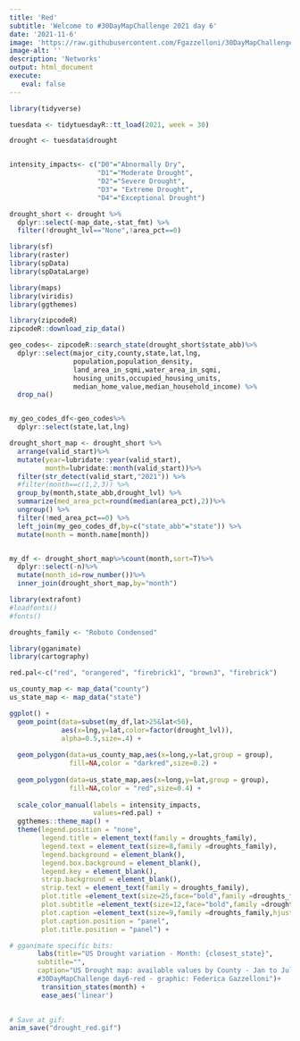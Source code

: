```yaml
---
title: 'Red'
subtitle: 'Welcome to #30DayMapChallenge 2021 day 6'
date: '2021-11-6'
image: 'https://raw.githubusercontent.com/Fgazzelloni/30DayMapChallenge/master/2021/day6_red/day6_red.png'
image-alt: ''
description: 'Networks'
output: html_document
execute: 
   eval: false
---
```



```r
library(tidyverse)

tuesdata <- tidytuesdayR::tt_load(2021, week = 30)

drought <- tuesdata$drought


intensity_impacts<- c("D0"="Abnormally Dry",
                      "D1"="Moderate Drought",
                      "D2"="Severe Drought",
                      "D3"= "Extreme Drought",
                      "D4"="Exceptional Drought")

drought_short <- drought %>%
  dplyr::select(-map_date,-stat_fmt) %>%
  filter(!drought_lvl=="None",!area_pct==0)
```


```r
library(sf)
library(raster)
library(spData)
library(spDataLarge)

library(maps)
library(viridis)
library(ggthemes)
```


```r
library(zipcodeR)
zipcodeR::download_zip_data()

geo_codes<- zipcodeR::search_state(drought_short$state_abb)%>%
  dplyr::select(major_city,county,state,lat,lng,
                population,population_density,
                land_area_in_sqmi,water_area_in_sqmi,
                housing_units,occupied_housing_units,
                median_home_value,median_household_income) %>%
  drop_na()


my_geo_codes_df<-geo_codes%>%
  dplyr::select(state,lat,lng)
```

```r
drought_short_map <- drought_short %>%
  arrange(valid_start)%>%
  mutate(year=lubridate::year(valid_start),
         month=lubridate::month(valid_start))%>%
  filter(str_detect(valid_start,"2021")) %>%
  #filter(month==c(1,2,3)) %>%
  group_by(month,state_abb,drought_lvl) %>%
  summarize(med_area_pct=round(median(area_pct),2))%>%
  ungroup() %>%
  filter(!med_area_pct==0) %>%
  left_join(my_geo_codes_df,by=c("state_abb"="state")) %>%
  mutate(month = month.name[month])


my_df <- drought_short_map%>%count(month,sort=T)%>%
  dplyr::select(-n)%>%
  mutate(month_id=row_number())%>%
  inner_join(drought_short_map,by="month")
```

```r
library(extrafont)
#loadfonts()
#fonts()

droughts_family <- "Roboto Condensed"

library(gganimate)
library(cartography)

red.pal<-c("red", "orangered", "firebrick1", "brown3", "firebrick")
```


```r
us_county_map <- map_data("county")
us_state_map <- map_data("state")

ggplot() +
  geom_point(data=subset(my_df,lat>25&lat<50),
             aes(x=lng,y=lat,color=factor(drought_lvl)),
             alpha=0.5,size=.4) +
  
  geom_polygon(data=us_county_map,aes(x=long,y=lat,group = group),
               fill=NA,color = "darkred",size=0.2) +
  
  geom_polygon(data=us_state_map,aes(x=long,y=lat,group = group),
               fill=NA,color = "red",size=0.4) +
  
  scale_color_manual(labels = intensity_impacts,
                     values=red.pal) +
  ggthemes::theme_map() +
  theme(legend.position = "none",
        legend.title = element_text(family = droughts_family),
        legend.text = element_text(size=8,family =droughts_family),
        legend.background = element_blank(),
        legend.box.background = element_blank(),
        legend.key = element_blank(),
        strip.background = element_blank(),
        strip.text = element_text(family = droughts_family),
        plot.title =element_text(size=25,face="bold",family =droughts_family,color="black"),
        plot.subtitle =element_text(size=12,face="bold",family =droughts_family),
        plot.caption =element_text(size=9,family =droughts_family,hjust = 0),
        plot.caption.position = "panel",
        plot.title.position = "panel") +

# gganimate specific bits:
       labs(title="US Drought variation - Month: {closest_state}",
       subtitle="",
       caption="US Drought map: available values by County - Jan to July 2021\n
       #30DayMapChallenge day6-red - graphic: Federica Gazzelloni")+
        transition_states(month) +
        ease_aes('linear')
        
```



```r
# Save at gif:
anim_save("drought_red.gif")
```


